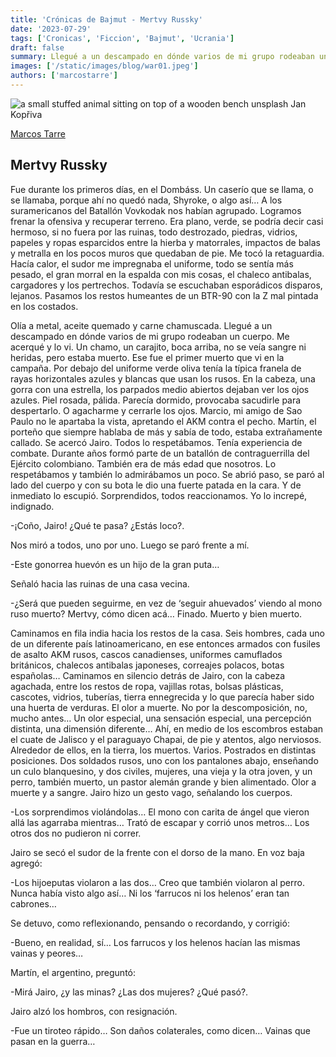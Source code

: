 ```yaml
---
title: 'Crónicas de Bajmut - Mertvy Russky'
date: '2023-07-29'
tags: ['Cronicas', 'Ficcion', 'Bajmut', 'Ucrania']
draft: false
summary: Llegué a un descampado en dónde varios de mi grupo rodeaban un cuerpo. Me acerqué y lo vi. Un chamo, un carajito, boca arriba, no se veía sangre ni heridas, pero estaba muerto. Ese fue el primer muerto que vi en la campaña. Por debajo del uniforme verde oliva tenía la típica franela de rayas horizontales azules y blancas que usan los rusos.
images: ['/static/images/blog/war01.jpeg']
authors: ['marcostarre']
---
```


![a small stuffed animal sitting on top of a wooden bench unsplash Jan Kopřiva](/static/images/blog/war01.jpeg)

[Marcos Tarre](https://twitter.com/marcostarre)

## Mertvy Russky

Fue durante los primeros días, en el Dombáss. Un caserío que se llama, o se llamaba, porque ahí no quedó nada, Shyroke, o algo así… A los suramericanos del Batallón Vovkodak nos habían agrupado. Logramos frenar la ofensiva y recuperar terreno. Era plano, verde, se podría decir casi hermoso, si no fuera por las ruinas, todo destrozado, piedras, vidrios, papeles y ropas esparcidos entre la hierba y matorrales, impactos de balas y metralla en los pocos muros que quedaban de pie. Me tocó la retaguardia. Hacía calor, el sudor me impregnaba el uniforme, todo se sentía más pesado, el gran morral en la espalda con mis cosas, el chaleco antibalas, cargadores y los pertrechos. Todavía se escuchaban esporádicos disparos, lejanos. Pasamos los restos humeantes de un BTR-90 con la Z mal pintada en los costados.

Olía a metal, aceite quemado y carne chamuscada. Llegué a un descampado en dónde varios de mi grupo rodeaban un cuerpo. Me acerqué y lo vi. Un chamo, un carajito, boca arriba, no se veía sangre ni heridas, pero estaba muerto. Ese fue el primer muerto que vi en la campaña. Por debajo del uniforme verde oliva tenía la típica franela de rayas horizontales azules y blancas que usan los rusos. En la cabeza, una gorra con una estrella, los parpados medio abiertos dejaban ver los ojos azules. Piel rosada, pálida. Parecía dormido, provocaba sacudirle para despertarlo. O agacharme y cerrarle los ojos. Marcio, mi amigo de Sao Paulo no le apartaba la vista, apretando el AKM contra el pecho. Martín, el porteño que siempre hablaba de más y sabía de todo, estaba extrañamente callado. Se acercó Jairo. Todos lo respetábamos. Tenía experiencia de combate. Durante años formó parte de un batallón de contraguerrilla del Ejército colombiano. También era de más edad que nosotros. Lo respetábamos y también lo admirábamos un poco. Se abrió paso, se paró al lado del cuerpo y con su bota le dio una fuerte patada en la cara. Y de inmediato lo escupió. Sorprendidos, todos reaccionamos. Yo lo increpé, indignado.

-¡Coño, Jairo! ¿Qué te pasa? ¿Estás loco?.

Nos miró a todos, uno por uno. Luego se paró frente a mí.

-Este gonorrea huevón es un hijo de la gran puta…

Señaló hacia las ruinas de una casa vecina.

-¿Será que pueden seguirme, en vez de ‘seguir ahuevados’ viendo al mono ruso muerto? Mertvy, cómo dicen acá… Finado. Muerto y bien muerto.

Caminamos en fila india hacia los restos de la casa. Seis hombres, cada uno de un diferente país latinoamericano, en ese entonces armados con fusiles de asalto AKM rusos, cascos canadienses, uniformes camuflados británicos, chalecos antibalas japoneses, correajes polacos, botas españolas… Caminamos en silencio detrás de Jairo, con la cabeza agachada, entre los restos de ropa, vajillas rotas, bolsas plásticas, cascotes, vidrios, tuberías, tierra ennegrecida y lo que parecía haber sido una huerta de verduras. El olor a muerte. No por la descomposición, no, mucho antes… Un olor especial, una sensación especial, una percepción distinta, una dimensión diferente… Ahí, en medio de los escombros estaban el cuate de Jalisco y el paraguayo Chapai, de pie y atentos, algo nerviosos. Alrededor de ellos, en la tierra, los muertos. Varios. Postrados en distintas posiciones. Dos soldados rusos, uno con los pantalones abajo, enseñando un culo blanquesino, y dos civiles, mujeres, una vieja y la otra joven, y un perro, también muerto, un pastor alemán grande y bien alimentado. Olor a muerte y a sangre. Jairo hizo un gesto vago, señalando los cuerpos.

-Los sorprendimos violándolas… El mono con carita de ángel que vieron allá las agarraba mientras… Trató de escapar y corrió unos metros… Los otros dos no pudieron ni correr.

Jairo se secó el sudor de la frente con el dorso de la mano. En voz baja agregó:

-Los hijoeputas violaron a las dos… Creo que también violaron al perro. Nunca había visto algo así… Ni los ‘farrucos ni los helenos’ eran tan cabrones…

Se detuvo, como reflexionando, pensando o recordando, y corrigió:

-Bueno, en realidad, sí… Los farrucos y los helenos hacían las mismas vainas y peores…

Martín, el argentino, preguntó:

-Mirá Jairo, ¿y las minas? ¿Las dos mujeres? ¿Qué pasó?.

Jairo alzó los hombros, con resignación.

-Fue un tiroteo rápido… Son daños colaterales, como dicen… Vainas que pasan en la guerra…
